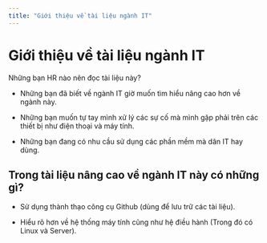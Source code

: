 ```yaml
---
title: "Giới thiệu về tài liệu ngành IT"
---
```


# Giới thiệu về tài liệu ngành IT

Những bạn HR nào nên đọc tài liệu này?

- Những bạn đã biết về ngành IT giờ muốn tìm hiểu nâng cao hơn về ngành này.

- Những bạn muốn tự tay mình xử lý các sự cố mà mình gặp phải trên các thiết bị như điện thoại và máy tính.

- Những bạn đang có nhu cầu sử dụng các phần mềm mà dân IT hay dùng.

## Trong tài liệu nâng cao về ngành IT này có những gì?

- Sử dụng thành thạo công cụ Github (dùng để lưu trữ các tài liệu).

- Hiểu rõ hơn về hệ thống máy tính cũng như hệ điều hành (Trong đó có Linux và Server).
